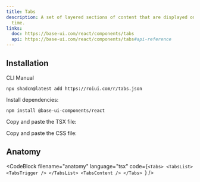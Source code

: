 ```yaml
---
title: Tabs
description: A set of layered sections of content that are displayed one at a
  time.
links:
  doc: https://base-ui.com/react/components/tabs
  api: https://base-ui.com/react/components/tabs#api-reference
---
```


<ComponentPreview name="tabs-demo" />

## Installation

<InstallationTabs>

<InstallationTabsList>
  <InstallationTabsTrigger value="cli">CLI</InstallationTabsTrigger>
  <InstallationTabsTrigger value="manual">Manual</InstallationTabsTrigger>
</InstallationTabsList>

<InstallationTabsContent value="cli">

```package-install
npx shadcn@latest add https://roiui.com/r/tabs.json
```

</InstallationTabsContent>

<InstallationTabsContent value="manual" data-manual="true">

Install dependencies:

```package-install
npm install @base-ui-components/react
```

Copy and paste the TSX file:

<ComponentSource src="registry/brook/ui/tabs/tabs.tsx" title="components/ui/tabs.tsx" collapsible={true} />

Copy and paste the CSS file:

<ComponentSource
  src="registry/brook/ui/tabs/tabs.module.css"
  title="components/ui/tabs.module.css"
  language="css"
  collapsible={true}
/>

</InstallationTabsContent>

</InstallationTabs>

## Anatomy

<CodeBlock
  filename="anatomy"
  language="tsx"
  code={`<Tabs>
    <TabsList>
        <TabsTrigger />
    </TabsList>
    <TabsContent />
</Tabs>
`}
/>
